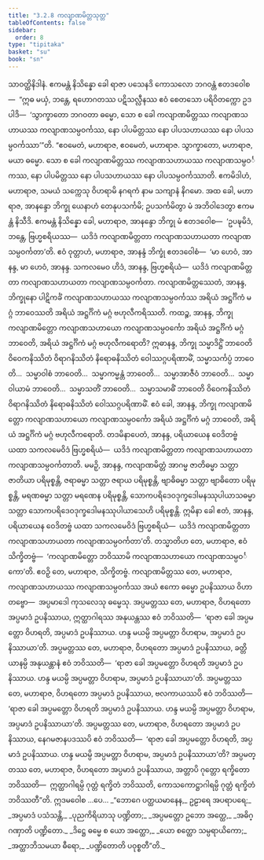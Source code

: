 ```yaml
---
title: "3.2.8 ကလျာဏမိတ္တသုတ္တ"
tableOfContents: false
sidebar:
  order: 8
type: "tipitaka"
basket: "su"
book: "sn"
---
```



<DynamicBreadcrumb />

<Division number="129" book="sn" e="ch" v="18" p="299">

<Paragraph number="683" book="sn">
သာဝတ္ထိနိဒါနံ. ဧကမန္တံ နိသိန္နော ခေါ ရာဇာ ပသေနဒိ ကောသလော ဘဂဝန္တံ ဧတဒဝေါစ—  “ဣဓ မယှံ, ဘန္တေ, ရဟောဂတဿ ပဋိသလ္လီနဿ ဧဝံ စေတသော ပရိဝိတက္ကော ဥဒပါဒိ—  ‘သွာက္ခာတော ဘဂဝတာ ဓမ္မော, သော စ ခေါ ကလျာဏမိတ္တဿ ကလျာဏသဟာယဿ ကလျာဏသမ္ပဝင်္ကဿ, နော ပါပမိတ္တဿ နော ပါပသဟာယဿ နော ပါပသမ္ပဝင်္ကဿာ’”တိ.
</Paragraph>

<Paragraph number="684" book="sn">
“ဧဝမေတံ, မဟာရာဇ, ဧဝမေတံ, မဟာရာဇ. သွာက္ခာတော, မဟာရာဇ, မယာ ဓမ္မော. သော စ ခေါ ကလျာဏမိတ္တဿ ကလျာဏသဟာယဿ ကလျာဏသမ္ပဝင်္ကဿ, နော ပါပမိတ္တဿ နော ပါပသဟာယဿ နော ပါပသမ္ပဝင်္ကဿာတိ.
</Paragraph>

<Paragraph number="685" book="sn">
ဧကမိဒါဟံ, မဟာရာဇ, သမယံ သက္ကေသု ဝိဟရာမိ နဂရကံ နာမ သကျာနံ နိဂမော. အထ ခေါ, မဟာရာဇ, အာနန္ဒော ဘိက္ခု ယေနာဟံ တေနုပသင်္ကမိ; ဥပသင်္ကမိတွာ မံ အဘိဝါဒေတွာ ဧကမန္တံ နိသီဒိ. ဧကမန္တံ နိသိန္နော ခေါ, မဟာရာဇ, အာနန္ဒော ဘိက္ခု မံ ဧတဒဝေါစ—  ‘ဥပဍ္ဎမိဒံ, ဘန္တေ, ဗြဟ္မစရိယဿ—  ယဒိဒံ ကလျာဏမိတ္တတာ ကလျာဏသဟာယတာ ကလျာဏသမ္ပဝင်္ကတာ’တိ.
</Paragraph>

<Paragraph number="686" book="sn">
ဧဝံ ဝုတ္တာဟံ, မဟာရာဇ, အာနန္ဒံ ဘိက္ခုံ ဧတဒဝေါစံ—  ‘မာ ဟေဝံ, အာနန္ဒ, မာ ဟေဝံ, အာနန္ဒ. သကလမေဝ ဟိဒံ, အာနန္ဒ, ဗြဟ္မစရိယံ—  ယဒိဒံ ကလျာဏမိတ္တတာ ကလျာဏသဟာယတာ ကလျာဏသမ္ပဝင်္ကတာ. ကလျာဏမိတ္တဿေတံ, အာနန္ဒ, ဘိက္ခုနော ပါဋိကင်္ခံ ကလျာဏသဟာယဿ ကလျာဏသမ္ပဝင်္ကဿ အရိယံ အဋ္ဌင်္ဂိကံ မဂ္ဂံ ဘာဝေဿတိ အရိယံ အဋ္ဌင်္ဂိကံ မဂ္ဂံ ဗဟုလီကရိဿတိ.
</Paragraph>

<Paragraph number="687" book="sn">
ကထဉ္စ, အာနန္ဒ, ဘိက္ခု ကလျာဏမိတ္တော ကလျာဏသဟာယော ကလျာဏသမ္ပဝင်္ကော အရိယံ အဋ္ဌင်္ဂိကံ မဂ္ဂံ ဘာဝေတိ, အရိယံ အဋ္ဌင်္ဂိကံ မဂ္ဂံ ဗဟုလီကရောတိ? ဣဓာနန္ဒ, ဘိက္ခု သမ္မာဒိဋ္ဌိံ ဘာဝေတိ ဝိဝေကနိဿိတံ ဝိရာဂနိဿိတံ နိရောဓနိဿိတံ ဝေါဿဂ္ဂပရိဏာမိံ, သမ္မာသင်္ကပ္ပံ ဘာဝေတိ…  သမ္မာဝါစံ ဘာဝေတိ…  သမ္မာကမ္မန္တံ ဘာဝေတိ…  သမ္မာအာဇီဝံ ဘာဝေတိ…  သမ္မာဝါယာမံ ဘာဝေတိ…  သမ္မာသတိံ ဘာဝေတိ…  သမ္မာသမာဓိံ ဘာဝေတိ ဝိဝေကနိဿိတံ ဝိရာဂနိဿိတံ နိရောဓနိဿိတံ ဝေါဿဂ္ဂပရိဏာမိံ. ဧဝံ ခေါ, အာနန္ဒ, ဘိက္ခု ကလျာဏမိတ္တော ကလျာဏသဟာယော ကလျာဏသမ္ပဝင်္ကော အရိယံ အဋ္ဌင်္ဂိကံ မဂ္ဂံ ဘာဝေတိ, အရိယံ အဋ္ဌင်္ဂိကံ မဂ္ဂံ ဗဟုလီကရောတိ. တဒမိနာပေတံ, အာနန္ဒ, ပရိယာယေန ဝေဒိတဗ္ဗံ ယထာ သကလမေဝိဒံ ဗြဟ္မစရိယံ—  ယဒိဒံ ကလျာဏမိတ္တတာ ကလျာဏသဟာယတာ ကလျာဏသမ္ပဝင်္ကတာတိ.
</Paragraph>

<Paragraph number="688" book="sn">
မမဉှိ, အာနန္ဒ, ကလျာဏမိတ္တံ အာဂမ္မ ဇာတိဓမ္မာ သတ္တာ ဇာတိယာ ပရိမုစ္စန္တိ, ဇရာဓမ္မာ သတ္တာ ဇရာယ ပရိမုစ္စန္တိ, ဗျာဓိဓမ္မာ သတ္တာ ဗျာဓိတော ပရိမုစ္စန္တိ, မရဏဓမ္မာ သတ္တာ မရဏေန ပရိမုစ္စန္တိ, သောကပရိဒေဝဒုက္ခဒေါမနဿုပါယာသဓမ္မာ သတ္တာ သောကပရိဒေဝဒုက္ခဒေါမနဿုပါယာသေဟိ ပရိမုစ္စန္တိ. ဣမိနာ ခေါ ဧတံ, အာနန္ဒ, ပရိယာယေန ဝေဒိတဗ္ဗံ ယထာ သကလမေဝိဒံ ဗြဟ္မစရိယံ—  ယဒိဒံ ကလျာဏမိတ္တတာ ကလျာဏသဟာယတာ ကလျာဏသမ္ပဝင်္ကတာ’တိ.
</Paragraph>

<Paragraph number="689" book="sn">
တသ္မာတိဟ တေ, မဟာရာဇ, ဧဝံ သိက္ခိတဗ္ဗံ—  ‘ကလျာဏမိတ္တော ဘဝိဿာမိ ကလျာဏသဟာယော ကလျာဏသမ္ပဝင်္ကော’တိ. ဧဝဉှိ တေ, မဟာရာဇ, သိက္ခိတဗ္ဗံ.
</Paragraph>

<Paragraph number="690" book="sn">
ကလျာဏမိတ္တဿ တေ, မဟာရာဇ, ကလျာဏသဟာယဿ ကလျာဏသမ္ပဝင်္ကဿ အယံ ဧကော ဓမ္မော ဥပနိဿာယ ဝိဟာတဗ္ဗော—  အပ္ပမာဒေါ ကုသလေသု ဓမ္မေသု.
</Paragraph>

<Paragraph number="691" book="sn">
အပ္ပမတ္တဿ တေ, မဟာရာဇ, ဝိဟရတော အပ္ပမာဒံ ဥပနိဿာယ, ဣတ္ထာဂါရဿ အနုယန္တဿ ဧဝံ ဘဝိဿတိ—  ‘ရာဇာ ခေါ အပ္ပမတ္တော ဝိဟရတိ, အပ္ပမာဒံ ဥပနိဿာယ. ဟန္ဒ မယမ္ပိ အပ္ပမတ္တာ ဝိဟရာမ, အပ္ပမာဒံ ဥပနိဿာယာ’တိ.
</Paragraph>

<Paragraph number="692" book="sn">
အပ္ပမတ္တဿ တေ, မဟာရာဇ, ဝိဟရတော အပ္ပမာဒံ ဥပနိဿာယ, ခတ္တိယာနမ္ပိ အနုယန္တာနံ ဧဝံ ဘဝိဿတိ—  ‘ရာဇာ ခေါ အပ္ပမတ္တော ဝိဟရတိ အပ္ပမာဒံ ဥပနိဿာယ. ဟန္ဒ မယမ္ပိ အပ္ပမတ္တာ ဝိဟရာမ, အပ္ပမာဒံ ဥပနိဿာယာ’တိ.
</Paragraph>

<Paragraph number="693" book="sn">
အပ္ပမတ္တဿ တေ, မဟာရာဇ, ဝိဟရတော အပ္ပမာဒံ ဥပနိဿာယ, ဗလကာယဿပိ ဧဝံ ဘဝိဿတိ—  ‘ရာဇာ ခေါ အပ္ပမတ္တော ဝိဟရတိ အပ္ပမာဒံ ဥပနိဿာယ. ဟန္ဒ မယမ္ပိ အပ္ပမတ္တာ ဝိဟရာမ, အပ္ပမာဒံ ဥပနိဿာယာ’တိ.
</Paragraph>

<Paragraph number="694" book="sn">
အပ္ပမတ္တဿ တေ, မဟာရာဇ, ဝိဟရတော အပ္ပမာဒံ ဥပနိဿာယ, နေဂမဇာနပဒဿပိ ဧဝံ ဘဝိဿတိ—  ‘ရာဇာ ခေါ အပ္ပမတ္တော ဝိဟရတိ, အပ္ပမာဒံ ဥပနိဿာယ. ဟန္ဒ မယမ္ပိ အပ္ပမတ္တာ ဝိဟရာမ, အပ္ပမာဒံ ဥပနိဿာယာ’တိ?
</Paragraph>

<Paragraph number="695" book="sn">
အပ္ပမတ္တဿ တေ, မဟာရာဇ, ဝိဟရတော အပ္ပမာဒံ ဥပနိဿာယ, အတ္တာပိ ဂုတ္တော ရက္ခိတော ဘဝိဿတိ—  ဣတ္ထာဂါရမ္ပိ ဂုတ္တံ ရက္ခိတံ ဘဝိဿတိ, ကောသကောဋ္ဌာဂါရမ္ပိ ဂုတ္တံ ရက္ခိတံ ဘဝိဿတီ”တိ. ဣဒမဝေါစ …ပေ…
</Paragraph>

<Paragraph number="696" type="verses" book="sn">
_“ဘောဂေ ပတ္ထယမာနေန,_  
ဥဠာရေ အပရာပရေ;_  
_အပ္ပမာဒံ ပသံသန္တိ,_  
_ပုညကိရိယာသု ပဏ္ဍိတာ;_  
_အပ္ပမတ္တော ဥဘော အတ္ထေ,_  
_အဓိဂ္ဂဏှာတိ ပဏ္ဍိတော._  

</Paragraph>

<Paragraph number="697" type="verses" book="sn">
_ဒိဋ္ဌေ ဓမ္မေ စ ယော အတ္ထော,_  
_ယော စတ္ထော သမ္ပရာယိကော;_  
_အတ္ထာဘိသမယာ ဓီရော,_  
_ပဏ္ဍိတောတိ ပဝုစ္စတီ”တိ._
</Paragraph>
</Division>